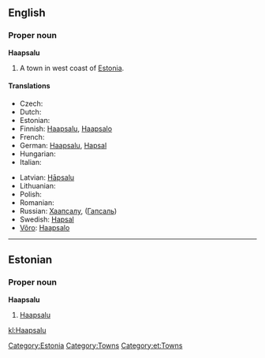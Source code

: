 {{wikipedia}}
==English==

===Proper noun===
'''Haapsalu'''

# A town in west coast of [[Estonia]].

====Translations====
{{trans-top|town}}
* Czech: {{t-|cs|Haapsalu}}
* Dutch: {{t-|nl|Haapsalu}}
* Estonian: {{t-|et|Haapsalu}}
* Finnish: [[#Finnish|Haapsalu]], [[Haapsalo]]
* French: {{t-|fr|Haapsalu}}
* German: [[#German|Haapsalu]], [[Hapsal#German|Hapsal]]
* Hungarian: {{t-|hu|Haapsalu}}
* Italian: {{t-|it|Haapsalu}}
{{trans-mid}}
* Latvian: [[Hāpsalu]]
* Lithuanian: {{t-|lt|Haapsalu|xs=Lithuanian}}
* Polish: {{t-|pl|Haapsalu}}
* Romanian: {{t-|ro|Haapsalu}}
* Russian: [[Хаапсалу]], ([[Гапсаль]])
* Swedish: [[Hapsal#Swedish|Hapsal]]
* [[Võro]]: [[Haapsalo]]
{{trans-bottom}}

[[Category:Estonia]]
[[Category:Towns]]

----

==Estonian==
{{wikipedia|lang=et}}

===Proper noun===
'''Haapsalu'''

# [[#English|Haapsalu]]

[[Category:et:Towns]]

[[kl:Haapsalu]]
